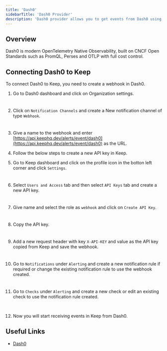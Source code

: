 ```yaml
---
title: 'Dash0'
sidebarTitle: 'Dash0 Provider'
description: 'Dash0 provider allows you to get events from Dash0 using webhooks.'
---
```


## Overview

Dash0 is modern OpenTelemetry Native Observability, built on CNCF Open Standards such as PromQL, Perses and OTLP with full cost control.

## Connecting Dash0 to Keep

To connect Dash0 to Keep, you need to create a webhook in Dash0.

1. Go to Dash0 dashboard and click on Organization settings.

<Frame width="100" height="200">
  <img height="10" src="/images/dash0-provider_1.png" />
</Frame>

2. Click on `Notification Channels` and create a New notification channel of type `Webhook`.

<Frame width="100" height="200">
  <img height="10" src="/images/dash0-provider_2.png" />
</Frame>

3. Give a name to the webhook and enter [https://api.keephq.dev/alerts/event/dash0](https://api.keephq.dev/alerts/event/dash0) as the URL.

4. Follow the below steps to create a new API key in Keep.

5. Go to Keep dashboard and click on the profile icon in the botton left corner and click `Settings`.

<Frame width="100" height="200">
  <img height="10" src="/images/keep-apikey-1.png" />
</Frame>

6. Select `Users and Access` tab and then select `API Keys` tab and create a new API key.

<Frame width="100" height="200">
  <img height="10" src="/images/keep-apikey-2.png" />
</Frame>

7. Give name and select the role as `webhook` and click on `Create API Key`.

<Frame width="100" height="200">
  <img height="10" src="/images/keep-apikey-3.png" />
</Frame>

8. Copy the API key.

<Frame width="100" height="200">
  <img height="10" src="/images/keep-apikey-4.png" />
</Frame>

9. Add a new request header with key `X-API-KEY` and value as the API key copied from Keep and save the webhook.

<Frame width="100" height="200">
  <img height="10" src="/images/dash0-provider_3.png" />
</Frame>

10. Go to `Notifications` under `Alerting` and create a new notification rule if required or change the existing notification rule to use the webhook created.

<Frame width="100" height="200">
  <img height="10" src="/images/dash0-provider_4.png" />
</Frame>

11. Go to `Checks` under `Alerting` and create a new check or edit an existing check to use the notification rule created.

<Frame width="100" height="200">
  <img height="10" src="/images/dash0-provider_5.png" />
</Frame>

<Frame width="100" height="200">
  <img height="10" src="/images/dash0-provider_6.png" />
</Frame>

12. Now you will start receiving events in Keep from Dash0.

## Useful Links

- [Dash0](https://dash0.com/)

<AutoGeneratedSnippet />
